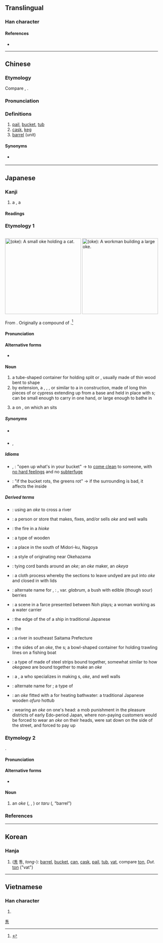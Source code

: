 {{character info/new}}
==Translingual==

===Han character===
{{Han char|rn=75|rad=木|as=07|sn=11|four=47927|canj=DNIB|ids=⿰木甬}}

====References====
* {{Han ref|kx=0527.100|dkj=14811|dj=0916.040|hdz=21222.060|uh=6876|ud=26742|bh=B1ED|bd=45549}}

----

==Chinese==
{{zh-forms}}

===Etymology===
Compare {{cog|km|ថាំង}}, {{cog|th|ถัง}}.

===Pronunciation===
{{zh-pron
|m=tǒng
|c=tung2
|h=pfs=thúng
|mn=tháng/ml:thóng
|mn_note=tháng - vernacular; thóng - literary
|mc=y
|oc=y
|ma=Zh-tong.ogg
|cat=n
}}

===Definitions===
{{zh-hanzi}}

# [[pail]], [[bucket]], [[tub]]
# [[cask]], [[keg]]
# [[barrel]] (unit)

====Synonyms====
* {{qualifier|Min Nan}} {{zh-l|桶仔}}

----

==Japanese==

===Kanji===
{{ja-kanji|grade=n|rs=木07}}

# a {{l|en|tub}}, a {{l|en|bucket}}

====Readings====
{{ja-readings
|goon=つう
|kanon=とう
|kun=おけ-<をけ, こが
|nanori=おけ, あきら, おけざき, とうず
}}

===Etymology 1===
<div style="float:right;">
{{wikipedia|lang=ja}}
[[File:Oke_neko.jpg|thumb|250px|{{lang|ja|桶}} (''oke''): A small '''''oke''''' holding a cat.]]
[[File:Fujimi_Fuji_view_field_in_the_Owari_province.jpg|thumb|250px|{{lang|ja|桶}} (''oke''): A workman building a large '''''oke'''''.]]
</div>
{{ja-kanjitab|おけ|yomi=kun}}

From {{inh|ja|ojp|sort=おけ|-}}. Originally a compound of {{compound|lang=ja|sort=おけ|麻|tr1=o|t1=flax, ramie|笥|tr2=ke|t2=a container, especially for foodstuffs or tableware}}.<ref name="KDJ">{{R:Kokugo Dai Jiten}}</ref>

====Pronunciation====
{{ja-pron|yomi=k|おけ|acc=1|acc_ref=DJR,NHK}}

====Alternative forms====
* {{ja-l|麻笥}}

====Noun====
{{ja-noun|おけ|hhira=をけ}}

# a tube-shaped container for holding split {{l|en|flax}} or {{l|en|hemp}}, usually made of thin {{l|en|cypress}} wood bent to shape
# by extension, a {{l|en|pail}}, {{l|en|bucket}}, {{l|en|tub}}, or {{l|en|basin}} similar to a {{l|en|barrel}} in construction, made of long thin pieces of {{l|en|cedar}} or cypress extending up from a base and held in place with {{l|en|hoop}}s; can be small enough to carry in one hand, or large enough to bathe in
# {{lb|ja|sort=おけ|Noh|_|theater}} a {{l|en|stool}} on {{l|en|stage}}, on which an {{l|en|actor}} sits

=====Synonyms=====
* {{sense|bucket}} {{ja-r|バケツ}}
* {{sense|stool}} {{ja-r|床%几|しょう%ぎ}}, {{ja-r|鬘桶|かつら おけ}}

=====Idioms=====
{{der-top|Idioms}}
* {{ja-l|桶な物打ち明ける|おけなものうちあける|oke na mono uchiakeru}}, {{ja-l|桶の物打ち明ける|おけのものうちあける|oke no mono uchiakeru}}: "open up what's in your bucket" → to [[come clean]] to someone, with [[no hard feelings]] and no [[subterfuge]]
* {{ja-l|桶が腐れば菜が腐る|おけがくさればながくさる|oke ga kusareba na ga kusaru}}: "if the bucket rots, the greens rot" → if the surrounding is bad, it affects the inside
{{der-bottom}}

=====Derived terms=====
{{der-top}}
* {{ja-r|桶%越し|おけ%ごし}}: using an ''oke'' to cross a river
* {{ja-r|桶%屋|おけ%や}}: a person or store that makes, fixes, and/or sells ''oke'' and well walls
* {{ja-r|桶%火|おけ%び}}: the fire in a ''hioke''
* {{ja-r|火%桶|ひ%おけ}}: a type of wooden {{l|en|hibachi}}
* {{ja-r|桶%狭%間|^おけ%はざ%ま}}: a place in the south of Midori-ku, Nagoya
* {{ja-r|桶%狭%間%焼き|^おけ%はざ%ま%-やき}}: a style of {{l|en|pottery}} originating near Okehazama
* {{ja-r|桶%結い|おけ%ゆい}}: tying cord bands around an ''oke''; an ''oke'' maker, an ''okeya''
* {{ja-r|桶%絞り|おけ%しぼり}}: a cloth {{l|en|dying}} process whereby the sections to leave undyed are put into ''oke'' and closed in with lids
* {{ja-r|桶%酸い|おけ%すい}}: alternate name for {{ja-r|酢の木|すのき|rom=-}}, {{ja-r|酢木|すのき}}: {{taxlink|Vaccinium smallii|species|noshow=1}}, var. ''glabrum'', a bush with edible (though sour) berries
* {{ja-r|桶%取り|おけ%とり}}: a scene in a ''{{l|en|狂言#Japanese|kyōgen}}'' farce presented between Noh plays; a woman working as a water carrier
* {{ja-r|桶%尻|おけ%じり}}: the {{l|en|aft}} edge of the {{l|en|hull}} of a ship in traditional Japanese {{l|en|shipbuilding}}
* {{ja-r|桶%据え|おけ%すえ}}: the {{l|en|hipbone}}
* {{ja-r|桶%川|^おけ%がわ}}: a river in southeast Saitama Prefecture
* {{ja-r|桶%側|おけ%がわ}}: the sides of an ''oke'', the {{l|en|stave}}s; a bowl-shaped container for holding trawling lines on a fishing boat
* {{ja-r|桶%側%胴|おけ%がわ% どう}}: a type of {{l|en|breastplate}} made of steel strips bound together, somewhat similar to how ''okegawa'' are bound together to make an ''oke''
* {{ja-r|桶%大%工|おけ%だい%く}}: a {{l|en|cooper}}, a {{l|en|woodworker}} who specializes in making {{l|en|barrel}}s, ''oke'', and well walls
* {{ja-r|桶%胴|おけ% どう}}: alternate name for {{ja-r|桶%側%胴|おけ%がわ% どう}}; a type of {{m|en|taiko}} {{l|en|drum}}
* {{ja-r|桶%風%呂|おけ%ぶ%ろ}}: an ''oke'' fitted with a {{l|en|firebox}} for heating bathwater: a traditional Japanese wooden ''ofuro'' hottub
* {{ja-r|桶%伏せ|おけ%ぶせ}}: wearing an ''oke'' on one's head: a mob punishment in the pleasure districts of early Edo-period Japan, where non-paying customers would be forced to wear an ''oke'' on their heads, were sat down on the side of the street, and forced to pay up
{{der-bottom}}

===Etymology 2===
{{ja-kanjitab|yomi=k|こが}}

{{unk|lang=ja|sort=こが}}.

====Pronunciation====
{{ja-pron|yomi=k|こが}}

====Alternative forms====
* {{ja-l|榼}} {{qualifier|rare}}

====Noun====
{{ja-noun|こが}}

# an ''oke'' ({{l|en|tub}}, {{l|en|bucket}}, {{l|en|basin}}) or ''taru'' ({{ja-l|樽}}, “barrel”)

===References===
<references/>

----

==Korean==

===Hanja===
{{ko-hanja|hangeul=[[통]], [[용]]|eumhun=|rv=tong, yong|mr=t'ong, yong|y=thong, yong}}

# ([[통]] 통, ''tong-''): [[barrel]], [[bucket]], [[can]], [[cask]], [[pail]], [[tub]], [[vat]], compare [[ton]], ''Dut.'' [[ton]] ("vat")

[[Category:Hanja readings|통]]

----

==Vietnamese==

===Han character===
{{vi-readings|rs=木07|hanviet=thùng}}

# {{defn|lang=vi|sort=木07}}